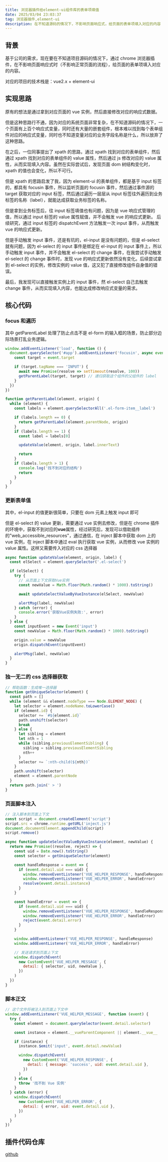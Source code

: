 ```yaml
---
title: 浏览器插件给element-ui组件库的表单项填值
date: 2025/03/04 23:03:37
tag: 浏览器插件,element-ui
description: 在不知道源码的情况下，不影响页面响应式，给页面的表单项填入对应的内容
---
```


## 背景

基于公司的需求，现在要在不知道项目源码的情况下，通过 chrome 浏览器插件，在不影响页面响应式时（不影响正常页面的流程），给页面的表单项填入对应的内容。

对应的项目的技术栈是：vue2.x + element-ui

## 实现思路

原有的想法是通过拿到对应页面的 vue 实例，然后直接修改对应的响应式数据。

但是这种思路行不通，因为对应的系统页面非常复杂，在不知道源码的情况下，一个页面有上百个响应式变量，同时还有大量的嵌套组件，根本难以找到每个表单组件对应的响应式变量，同时也不知道变量对应的业务字段名称是什么，所以放弃了这种思路。

在之后，一位同事提出了 xpath 的思路，通过 xpath 找到对应的表单组件，然后通过 xpath 找到对应的表单组件的 value 属性，然后通过 js 修改对应的 value 属性，从而实现填入内容。虽然在实际尝试后，发现页面 dom 树结构变化时，xpath 的值也会变化，所以不可行。

但是 xpath 的思路启发了我，因为 element-ui 的表单组件，都是基于 input 标签的，都具有 focusin 事件，所以监听页面的 focusin 事件，然后通过事件源的 target 获取对应的 input 标签，然后通过遍历一层层从 input 标签往外遍历到业务标签的名称（label），就能达成获取业务标签的名称。

但是拿到业务标签后，往 input 标签填值也有问题，因为是 vue 响应式管理的值，所以通过 input 标签的 value 属性赋值，并不会触发 vue 的响应式更新。
后续研究，通过 input 标签的 dispatchEvent 方法触发一次 input 事件，从而触发 vue 的响应式更新。

但是手动触发 input 事件，还是有坑的，el-input 是没有问题的，但是 el-select 就有问题，因为 el-select 的 input 事件是绑定在 el-input 的 input 事件上，所以手动触发 input 事件，并不会触发 el-select 的 change 事件，在我尝试手动触发 el-select 的 change 事件时，发现 vue 的响应式更新依然没有变化。后续尝试拿到 el-select 的实例，修改实例的 value 值，这又犯了直接修改组件自身值的错误。

最后，我发现可以直接触发实例上的 input 事件，然 el-select 自己去触发 change 事件，从而实现填入内容，也能达成修改响应式变量的需求。

## 核心代码

### focus 和遍历

其中 getParentLabel 处理了防止点击不是 el-form 的输入框的场景，防止部分边际场景打乱业务逻辑。

```js
window.addEventListener('load', function () {
  document.querySelector('#app').addEventListener('focusin', async event => {
    const target = event.target

    if (target.tagName === 'INPUT') {
      await new Promise(resolve => setTimeout(resolve, 100))
      getParentLabel(target, target) // 递归获取这个组件的父组件的 label
    }
  })
})

function getParentLabel(element, origin) {
  while (element) {
    const labels = element.querySelectorAll('.el-form-item__label')

    if (labels.length == 0) {
      return getParentLabel(element.parentNode, origin)
    }
    if (labels.length == 1) {
      const label = labels[0]

      updateValue(element, origin, label.innerText)

      return
    }
    if (labels.length > 1) {
      console.log('找不到对应的结构')
      return
    }
  }
}
```

### 更新表单值

其中，el-input 的值更新很简单，只要在 dom 元素上触发 input 即可

但是 el-select 的 value 更新，需要通过 vue 实例去修改，但是在 chrome 插件的环境中，获取不到对应的**vue**属性，经过研究后，发现可以借助插件的"web_accessible_resources"，通过通信，在 inject 脚本中获取 dom 上的 vue 实例，在 inject 脚本中通过 eval 执行获取 vue 实例，从而修改 vue 实例的 value 属性。这样又需要传入对应的 css 选择器

```js
async function updateValue(element, origin, label) {
  const elSelect = element.querySelector('.el-select')

  if (elSelect) {
    try {
      // 从页面上下文获取Vue实例
      const newValue = Math.floor(Math.random() * 1000).toString()

      await updateSelectValueByVueInstance(elSelect, newValue)

      alertMsg(label, newValue)
    } catch (error) {
      console.error('获取Vue实例失败:', error)
    }
  } else {
    const inputEvent = new Event('input')
    const newValue = Math.floor(Math.random() * 1000).toString()

    origin.value = newValue
    origin.dispatchEvent(inputEvent)

    alertMsg(label, newValue)
  }
}
```

### 独一无二的 css 选择器获取

```js
// 帮助函数：生成唯一选择器
function getUniqueSelector(element) {
  const path = []
  while (element && element.nodeType === Node.ELEMENT_NODE) {
    let selector = element.nodeName.toLowerCase()
    if (element.id) {
      selector += `#${element.id}`
      path.unshift(selector)
      break
    } else {
      let sibling = element
      let nth = 1
      while (sibling.previousElementSibling) {
        sibling = sibling.previousElementSibling
        nth++
      }
      selector += `:nth-child(${nth})`
    }
    path.unshift(selector)
    element = element.parentNode
  }
  return path.join(' > ')
}
```

### 页面脚本注入

```js
// 注入脚本到页面上下文
const script = document.createElement('script')
script.src = chrome.runtime.getURL('inject.js')
document.documentElement.appendChild(script)
script.remove()

async function updateSelectValueByVueInstance(element, newValue) {
  return new Promise((resolve, reject) => {
    const uid = Date.now().toString()
    const selector = getUniqueSelector(element)

    const handleResponse = event => {
      if (event.detail.uid === uid) {
        window.removeEventListener('VUE_HELPER_RESPONSE', handleResponse)
        window.removeEventListener('VUE_HELPER_ERROR', handleError)
        resolve(event.detail.instance)
      }
    }

    const handleError = event => {
      if (event.detail.uid === uid) {
        window.removeEventListener('VUE_HELPER_RESPONSE', handleResponse)
        window.removeEventListener('VUE_HELPER_ERROR', handleError)
        reject(event.detail.error)
      }
    }

    window.addEventListener('VUE_HELPER_RESPONSE', handleResponse)
    window.addEventListener('VUE_HELPER_ERROR', handleError)

    // 发送请求到页面上下文
    window.dispatchEvent(
      new CustomEvent('VUE_HELPER_MESSAGE', {
        detail: { selector, uid, newValue },
      })
    )
  })
}
```

### 脚本正文

```js
// 这个文件将被注入到页面上下文中
window.addEventListener('VUE_HELPER_MESSAGE', function (event) {
  try {
    const element = document.querySelector(event.detail.selector)

    const instance = element.__vueParentComponent || element.__vue__

    if (instance) {
      instance.$emit('input', event.detail.newValue)

      window.dispatchEvent(
        new CustomEvent('VUE_HELPER_RESPONSE', {
          detail: { message: 'success', uid: event.detail.uid },
        })
      )
    } else {
      throw '找不到 Vue 实例'
    }
  } catch (error) {
    window.dispatchEvent(
      new CustomEvent('VUE_HELPER_ERROR', {
        detail: { error, uid: event.detail.uid },
      })
    )
  }
})
```

## 插件代码仓库

[github](https://github.com/zhangwh754/input-value-of-element-form)
